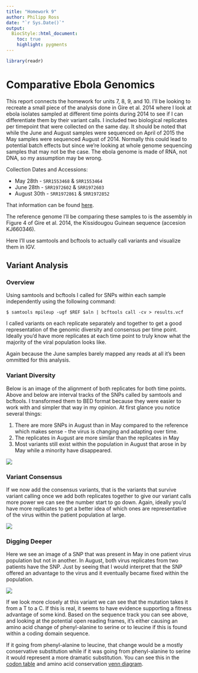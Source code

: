 ```yaml
---
title: "Homework 9"
author: Philipp Ross
date: "`r Sys.Date()`"
output:
  BiocStyle::html_document:
    toc: true
    highlight: pygments
---
```


```r
library(readr)
```

# Comparative Ebola Genomics

This report connects the homework for units 7, 8, 9, and 10. I'll be looking to recreate a small piece of the analysis done in Gire et al. 2014 where I look at ebola isolates sampled at different time points during 2014 to see if I can differentiate them by their variant calls. I included two biological replicates per timepoint that were collected on the same day. It should be noted that while the June and August samples were sequenced on April of 2015 the May samples were sequenced August of 2014. Normally this could lead to potential batch effects but since we're looking at whole genome sequencing samples that may not be the case. The ebola genome is made of RNA, not DNA, so my assumption may be wrong.

Collection Dates and Accessions:

* May 28th    - `SRR1553468` & `SRR1553464`
* June 28th   - `SRR1972602` & `SRR1972603`
* August 30th - `SRR1972861` & `SRR1972852`

That information can be found [here](http://www.ncbi.nlm.nih.gov/Traces/study/?acc=SRP045416).

The reference genome I'll be comparing these samples to is the assembly in Figure 4 of Gire et al. 2014, the Kissidougou Guinean sequence (accesion KJ660346).

Here I'll use samtools and bcftools to actually call variants and visualize them in IGV.

## Variant Analysis 

### Overview

Using samtools and bcftools I called for SNPs within each sample independently using the following command:

```
$ samtools mpileup -ugf $REF $aln | bcftools call -cv > results.vcf
```

I called variants on each replicate separately and together to get a good representation of the genomic diversity and consensus per time point. Ideally you'd have more replicates at each time point to truly know what the majority of the viral population looks like.

Again because the June samples barely mapped any reads at all it's been ommitted for this analysis.

### Variant Diversity

Below is an image of the alignment of both replicates for both time points. Above and below are interval tracks of the SNPs called by samtools and bcftools. I transformed them to BED format because they were easier to work with and simpler that way in my opinion. At first glance you notice several things:

1. There are more SNPs in August than in May compared to the reference which makes sense - the virus is changing and adapting over time.
2. The replicates in August are more similar than the replicates in May
3. Most variants still exist within the population in August that arose in by May while a minority have disappeared.

![](img/rep_variant_diversity.png)

### Variant Consensus

If we now add the consensus variants, that is the variants that survive variant calling once we add both replicates together to give our variant calls more power we can see the number start to go down. Again, ideally you'd have more replicates to get a better idea of which ones are representative of the virus within the patient population at large.

![](img/rep_variant_consensus.png)

### Digging Deeper

Here we see an image of a SNP that was present in May in one patient virus population but not in another. In August, both virus replicates from two patients have the SNP. Just by seeing that I would interpret that the SNP offered an advantage to the virus and it eventually became fixed within the population.

![](img/rep_close_variant.png)

If we look more closely at this variant we can see that the mutation takes it from a T to a C. If this is real, it seems to have evidence supporting a fitness advantage of some kind. Based on the sequence track you can see above, and looking at the potential open reading frames, it's either causing an amino acid change of phenyl-alanine to serine or to leucine if this is found within a coding domain sequence.

If it going from phenyl-alanine to leucine, that change would be a mostly conservative substitution while if it was going from phenyl-alanine to serine it would represent a more dramatic substitution. You can see this in the [codon table](http://bioinfo.bisr.res.in/project/crat/pictures/codon.jpg) and amino acid conservation [venn diagram](http://www.ctu.edu.vn/~dvxe/Bioinformatic%20course/mod4/mod3_extra/venn-diagram.gif).